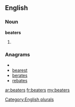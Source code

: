 ==English==

===Noun===
'''beaters'''

# {{plural of|[[beater]]}}

===Anagrams===
* {{alphagram|abeerst}}
* [[bearest#English|bearest]]
* [[berates#English|berates]]
* [[rebates#English|rebates]]


[[Category:English plurals]]

[[ar:beaters]]
[[fr:beaters]]
[[my:beaters]]